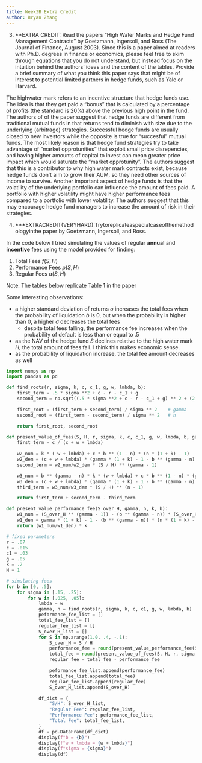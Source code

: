 ```yaml
---
title: Week3B Extra Credit
author: Bryan Zhang
---
```


3. **EXTRA CREDIT: Read the papers “High Water Marks and Hedge Fund Management Contracts” by Goetzmann, Ingersoll, and Ross (The Journal of Finance, August 2003). Since this is a paper aimed at readers with Ph.D. degrees in finance or economics, please feel free to skim through equations that you do not understand, but instead focus on the intuition behind the authors’ ideas and the content of the tables. Provide a brief summary of what you think this paper says that might be of interest to potential limited partners in hedge funds, such as Yale or Harvard.

The highwater mark refers to an incentive structure that hedge funds use. The idea is that they get paid a "bonus" that is calculated by a percentage of profits (the standard is 20%)  above the previous high point in the fund. The authors of of the paper suggest that hedge funds are different from traditional mutual funds in that returns tend to diminish with size due to the underlying (arbitrage) strategies. Successful hedge funds are usually closed to new investors while the opposite is true for "succesful" mutual funds. The most likely reason is that hedge fund strategies try to take advantage of "market opprotunities" that exploit small price disrepencies, and having higher amounts of capital to invest can mean greater price impact which would saturate the "market opprotunity". The authors suggest that this is a contributor to why high water mark contracts exist, because hedge funds don't aim to grow their AUM, so they need other sources of income to survive. Another important aspect of hedge funds is that the volatility of the underlying portfolio can influence the amount of fees paid. A portfolio with higher volatility might have higher performance fees compared to a portfolio with lower volatility. The authors suggest that this may encourage hedge fund managers to increase the amount of risk in their strategies. 

4. ***EXTRACREDIT(VERYHARD):Trytoreplicateaspecialcaseofthemethodologyinthe paper by Goetzmann, Ingersoll, and Ross.

In the code below I tried simulating the values of regular **annual** and **incentive** fees using the model provided for finding:

1. Total Fees $f(S, H)$
2. Performance Fees $p(S, H)$
3. Regular Fees $a(S, H)$

Note: The tables below replicate Table 1 in the paper

Some interesting observations:

* a higher standard deviation of returns $\sigma$ increases the total fees when the probability of liquidation $b$ is 0, but when the probability is higher than 0, a higher $\sigma$ decreases the total fees
    * despite total fees falling, the performance fee increases when the probability of default is less than or equal to .5
* as the NAV of the hedge fund $S$ declines relative to the high water mark $H$, the total amount of fees fall. I think this makes economic sense. 
* as the probability of liquidation increase, the total fee amount decreases as well

```python
import numpy as np
import pandas as pd

def find_roots(r, sigma, k, c, c_1, g, w, lmbda, b):
    first_term = .5 * sigma **2 + c - r - c_1 + g   
    second_term = np.sqrt((.5 * sigma **2 + c - r - c_1 + g) ** 2 + (2 * sigma ** 2) * (r + c_1 - g + w + lmbda))

    first_root = (first_term + second_term) / sigma ** 2    # gamma
    second_root = (first_term - second_term) / sigma ** 2   # n

    return first_root, second_root
```

```python
def present_value_of_fees(S, H, r, sigma, k, c, c_1, g, w, lmbda, b, gamma, n):
    first_term = c / (c + w + lmbda)
    
    w2_num = k * ( w + lmbda) + c * b ** (1 - n) * (n * (1 + k) - 1)
    w2_dem = (c + w + lmbda) * (gamma * (1 + k) - 1 - b ** (gamma - n) * (n * (1 + k) - 1))
    second_term = w2_num/w2_dem * (S / H) ** (gamma - 1)

    w3_num = b ** (gamma - n) * k * (w + lmbda) + c * b ** (1 - n) * (gamma * (1 + k) - 1)    
    w3_dem = (c + w + lmbda) * (gamma * (1 + k) - 1 - b ** (gamma - n) * (n * (1 + k) - 1))
    third_term = w3_num/w3_dem * (S / H) ** (n - 1)

    return first_term + second_term - third_term
```

```python
def present_value_performance_fee(S_over_H, gamma, n, k, b):
    w1_num = (S_over_H ** (gamma - 1)) - (b ** (gamma - n)) * (S_over_H ** (n - 1))
    w1_den = gamma * (1 + k) - 1 - (b ** (gamma - n)) * (n * (1 + k) - 1)
    return (w1_num/w1_den) * k

```

```python

# fixed parameters
r = .07
c = .015
c1 = .03
g = .05
k = .2
H = 1

# simulating fees
for b in [0, .5]:
    for sigma in [.15, .25]:
        for w in [.025, .05]:
            lmbda = w
            gamma, n = find_roots(r, sigma, k, c, c1, g, w, lmbda, b)
            peformance_fee_list = []
            total_fee_list = []
            regular_fee_list = []
            S_over_H_list = []
            for S in np.arange(1.0, .4, -.1):
                S_over_H = S / H
                performance_fee = round(present_value_performance_fee(S_over_H, gamma, n, k, b), 3)
                total_fee = round(present_value_of_fees(S, H, r, sigma, k, c, c1, g, w, lmbda, b, gamma, n),3)
                regular_fee = total_fee - performance_fee

                peformance_fee_list.append(performance_fee)
                total_fee_list.append(total_fee)
                regular_fee_list.append(regular_fee)
                S_over_H_list.append(S_over_H)

            df_dict = {
                "S/H": S_over_H_list,
                "Regular Fee": regular_fee_list,
                "Performance Fee": peformance_fee_list,
                "Total Fee": total_fee_list,
            }
            df = pd.DataFrame(df_dict)
            display(f"b = {b}")
            display(f"w + lmbda = {w + lmbda}")
            display(f"sigma = {sigma}")
            display(df)
```